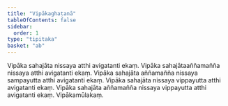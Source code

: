 ```yaml
---
title: "Vipākaghaṭanā"
tableOfContents: false
sidebar:
  order: 1
type: "tipitaka"
basket: "ab"
---
```



<DynamicBreadcrumb />

<Division number="341">

<Paragraph number="1069">
Vipāka sahajāta nissaya atthi avigatanti ekaṃ. Vipāka sahajātaaññamañña nissaya atthi avigatanti ekaṃ. Vipāka sahajāta aññamañña nissaya sampayutta atthi avigatanti ekaṃ. Vipāka sahajāta nissaya vippayutta atthi avigatanti ekaṃ. Vipāka sahajāta aññamañña nissaya vippayutta atthi avigatanti ekaṃ.

</Paragraph>
</Division>

<Paragraph number="1070" type="center">
Vipākamūlakaṃ.
</Paragraph>